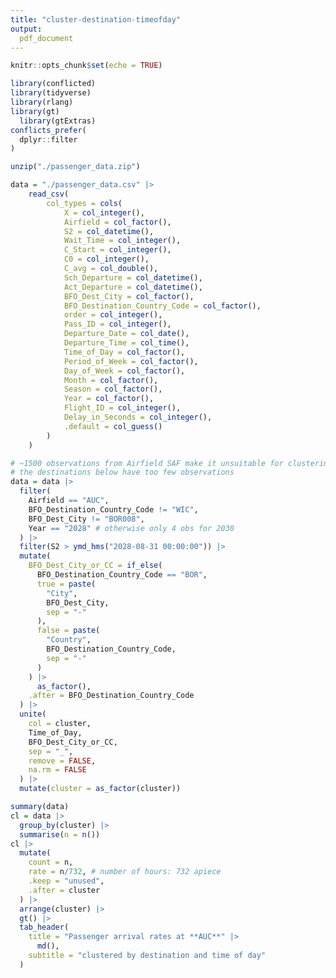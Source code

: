 ---
title: "cluster-destination-timeofday"
output:
  pdf_document
---

```{r 'setup', include = FALSE}
knitr::opts_chunk$set(echo = TRUE)
```

```{r 'imports'}
library(conflicted)
library(tidyverse)
library(rlang)
library(gt)
  library(gtExtras)
conflicts_prefer(
  dplyr::filter
)
```

```{r 'unzip-data'}
unzip("./passenger_data.zip")
```

```{r 'get-data'}
data = "./passenger_data.csv" |>
	read_csv(
		col_types = cols(
			X = col_integer(),
			Airfield = col_factor(),
			S2 = col_datetime(),
			Wait_Time = col_integer(),
			C_Start = col_integer(),
			C0 = col_integer(),
			C_avg = col_double(),
			Sch_Departure = col_datetime(),
			Act_Departure = col_datetime(),
			BFO_Dest_City = col_factor(),
			BFO_Destination_Country_Code = col_factor(),
			order = col_integer(),
			Pass_ID = col_integer(),
			Departure_Date = col_date(),
			Departure_Time = col_time(),
			Time_of_Day = col_factor(),
			Period_of_Week = col_factor(),
			Day_of_Week = col_factor(),
			Month = col_factor(),
			Season = col_factor(),
			Year = col_factor(),
			Flight_ID = col_integer(),
			Delay_in_Seconds = col_integer(),
			.default = col_guess()
		)
	)
```

```{r 'data-edits'}
# ~1500 observations from Airfield SAF make it unsuitable for clustering
# the destinations below have too few observations
data = data |>
  filter(
    Airfield == "AUC",
    BFO_Destination_Country_Code != "WIC",
    BFO_Dest_City != "BOR008",
    Year == "2028" # otherwise only 4 obs for 2030
  ) |>
  filter(S2 > ymd_hms("2028-08-31 00:00:00")) |>
  mutate(
    BFO_Dest_City_or_CC = if_else(
      BFO_Destination_Country_Code == "BOR",
      true = paste(
        "City",
        BFO_Dest_City,
        sep = "-"
      ),
      false = paste(
        "Country",
        BFO_Destination_Country_Code,
        sep = "-"
      )
    ) |>
      as_factor(),
    .after = BFO_Destination_Country_Code
  ) |>
  unite(
    col = cluster,
    Time_of_Day,
    BFO_Dest_City_or_CC,
    sep = "_",
    remove = FALSE,
    na.rm = FALSE
  ) |>
  mutate(cluster = as_factor(cluster))
```

```{r 'data-display'}
summary(data)
cl = data |>
  group_by(cluster) |>
  summarise(n = n())
cl |>
  mutate(
    count = n,
    rate = n/732, # number of hours: 732 apiece
    .keep = "unused",
    .after = cluster
  ) |>
  arrange(cluster) |>
  gt() |>
  tab_header(
    title = "Passenger arrival rates at **AUC**" |>
      md(),
    subtitle = "clustered by destination and time of day"
  )
```
